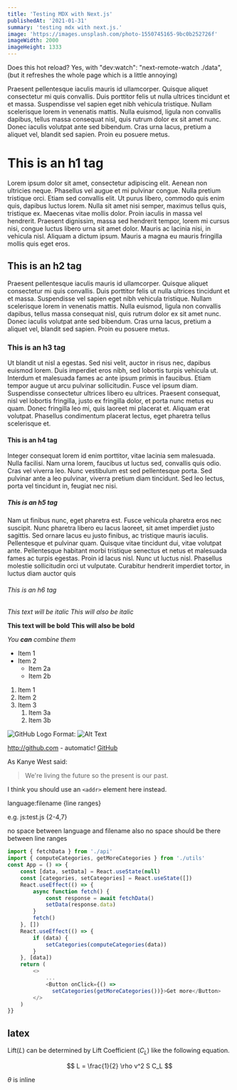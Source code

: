 ```yaml
---
title: 'Testing MDX with Next.js'
publishedAt: '2021-01-31'
summary: 'testing mdx with next.js.'
image: 'https://images.unsplash.com/photo-1550745165-9bc0b252726f'
imageWidth: 2000
imageHeight: 1333
---
```


Does this hot reload?
Yes, with "dev:watch": "next-remote-watch ./data", (but it refreshes the whole page which is a little annoying)

Praesent pellentesque iaculis mauris id ullamcorper. Quisque aliquet consectetur mi quis convallis. Duis porttitor felis ut nulla ultrices tincidunt et et massa. Suspendisse vel sapien eget nibh vehicula tristique. Nullam scelerisque lorem in venenatis mattis. Nulla euismod, ligula non convallis dapibus, tellus massa consequat nisl, quis rutrum dolor ex sit amet nunc. Donec iaculis volutpat ante sed bibendum. Cras urna lacus, pretium a aliquet vel, blandit sed sapien. Proin eu posuere metus.

# This is an h1 tag

Lorem ipsum dolor sit amet, consectetur adipiscing elit. Aenean non ultricies neque. Phasellus vel augue et mi pulvinar congue. Nulla pretium tristique orci. Etiam sed convallis elit. Ut purus libero, commodo quis enim quis, dapibus luctus lorem. Nulla sit amet nisi semper, maximus tellus quis, tristique ex. Maecenas vitae mollis dolor. Proin iaculis in massa vel hendrerit. Praesent dignissim, massa sed hendrerit tempor, lorem mi cursus nisi, congue luctus libero urna sit amet dolor. Mauris ac lacinia nisi, in vehicula nisl. Aliquam a dictum ipsum. Mauris a magna eu mauris fringilla mollis quis eget eros.

## This is an h2 tag

Praesent pellentesque iaculis mauris id ullamcorper. Quisque aliquet consectetur mi quis convallis. Duis porttitor felis ut nulla ultrices tincidunt et et massa. Suspendisse vel sapien eget nibh vehicula tristique. Nullam scelerisque lorem in venenatis mattis. Nulla euismod, ligula non convallis dapibus, tellus massa consequat nisl, quis rutrum dolor ex sit amet nunc. Donec iaculis volutpat ante sed bibendum. Cras urna lacus, pretium a aliquet vel, blandit sed sapien. Proin eu posuere metus.

### This is an h3 tag

Ut blandit ut nisl a egestas. Sed nisi velit, auctor in risus nec, dapibus euismod lorem. Duis imperdiet eros nibh, sed lobortis turpis vehicula ut. Interdum et malesuada fames ac ante ipsum primis in faucibus. Etiam tempor augue ut arcu pulvinar sollicitudin. Fusce vel ipsum diam. Suspendisse consectetur ultrices libero eu ultrices. Praesent consequat, nisl vel lobortis fringilla, justo ex fringilla dolor, et porta nunc metus eu quam. Donec fringilla leo mi, quis laoreet mi placerat et. Aliquam erat volutpat. Phasellus condimentum placerat lectus, eget pharetra tellus scelerisque et.

#### This is an h4 tag

Integer consequat lorem id enim porttitor, vitae lacinia sem malesuada. Nulla facilisi. Nam urna lorem, faucibus ut luctus sed, convallis quis odio. Cras vel viverra leo. Nunc vestibulum est sed pellentesque porta. Sed pulvinar ante a leo pulvinar, viverra pretium diam tincidunt. Sed leo lectus, porta vel tincidunt in, feugiat nec nisi.

##### This is an h5 tag

Nam ut finibus nunc, eget pharetra est. Fusce vehicula pharetra eros nec suscipit. Nunc pharetra libero eu lacus laoreet, sit amet imperdiet justo sagittis. Sed ornare lacus eu justo finibus, ac tristique mauris iaculis. Pellentesque et pulvinar quam. Quisque vitae tincidunt dui, vitae volutpat ante. Pellentesque habitant morbi tristique senectus et netus et malesuada fames ac turpis egestas. Proin id lacus nisl. Nunc ut luctus nisl. Phasellus molestie sollicitudin orci ut vulputate. Curabitur hendrerit imperdiet tortor, in luctus diam auctor quis

###### This is an h6 tag

_This text will be italic_
_This will also be italic_

**This text will be bold**
**This will also be bold**

_You **can** combine them_

- Item 1
- Item 2
  - Item 2a
  - Item 2b

1. Item 1
1. Item 2
1. Item 3
   1. Item 3a
   1. Item 3b

![GitHub Logo](/images/logo.png)
Format: ![Alt Text](url)

http://github.com - automatic!
[GitHub](http://github.com)

As Kanye West said:

> We're living the future so
> the present is our past.

I think you should use an
`<addr>` element here instead.

language:filename {line ranges}

e.g. js:test.js {2-4,7}

no space between language and filename
also no space should be there between line ranges

```js:test.js {2-4,7}
import { fetchData } from './api'
import { computeCategories, getMoreCategories } from './utils'
const App = () => {
    const [data, setData] = React.useState(null)
    const [categories, setCategories] = React.useState([])
    React.useEffect(() => {
        async function fetch() {
            const response = await fetchData()
            setData(response.data)
        }
        fetch()
    }, [])
    React.useEffect(() => {
        if (data) {
            setCategories(computeCategories(data))
        }
    }, [data])
    return (
        <>
            ...
            <Button onClick={() =>
              setCategories(getMoreCategories())}>Get more</Button>
        </>
    )
}}
```

## latex

Lift($L$) can be determined by Lift Coefficient ($C_L$) like the following equation.

$$
L = \frac{1}{2} \rho v^2 S C_L
$$

$\theta$ is inline
